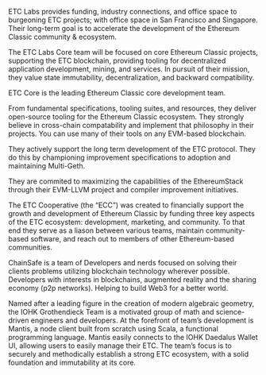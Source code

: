 
<LinkSection title="ETC Labs" to="https://etclabs.org/">

<team-image src="./etc-labs.png" alt="ETC Labs" />

ETC Labs provides funding, industry connections, and office space to burgeoning ETC projects; with office space in San Francisco and Singapore. Their long-term goal is to accelerate the development of the Ethereum Classic community & ecosystem.

The ETC Labs Core team will be focused on core Ethereum Classic projects, supporting the ETC blockchain, providing tooling for decentralized application development, mining, and services. In pursuit of their mission, they value state immutability, decentralization, and backward compatibility.
</LinkSection>

<LinkSection title="ETC Core" to="https://etccore.io/">

ETC Core is the leading Ethereum Classic core development team.

From fundamental specifications, tooling suites, and resources, they deliver open-source tooling for the Ethereum Classic ecosystem. They strongly believe in cross-chain compatability and implement that philosophy in their projects. You can use many of their tools on any EVM-based blockchain.

They actively support the long term development of the ETC protocol. They do this by championing improvement specifications to adoption and maintaining Multi-Geth.

They are commited to maximizing the capabilities of the EthereumStack through their EVM-LLVM project and compiler improvement initiatives.
</LinkSection>

<LinkSection title="ETC Cooperative" to="https://www.etccooperative.org/">

<team-image src="./etc-coop.png" alt="ETC Cooperative" />

The ETC Cooperative (the “ECC”) was created to financially support the growth and development of Ethereum Classic by funding three key aspects of the ETC ecosystem: development, marketing, and community. To that end they serve as a liason between various teams, maintain community-based software, and reach out to members of other Ethereum-based communities.
</LinkSection>

<LinkSection title="ChainSafe" to="https://chainsafe.io/">

<team-image src="./chainsafe.png" alt="Chainsafe" />

ChainSafe is a team of Developers and nerds focused on solving their clients problems utilizing blockchain technology wherever possible. Developers with interests in blockchains, augmented reality and the sharing economy (p2p networks). Helping to build Web3 for a better world.
</LinkSection>

<LinkSection title="IOHK (Grothendieck)" to="https://iohk.io/projects/ethereum-classic/">

<team-image src="./iohk.png" alt="IOHK Grothendieck" />

Named after a leading figure in the creation of modern algebraic geometry, the IOHK Grothendieck Team is a motivated group of math and science-driven engineers and developers. At the forefront of team’s development is Mantis, a node client built from scratch using Scala, a functional programming language. Mantis easily connects to the IOHK Daedalus Wallet UI, allowing users to easily manage their ETC. The team’s focus is to securely and methodically establish a strong ETC ecosystem, with a solid foundation and immutability at its core.
</LinkSection>
